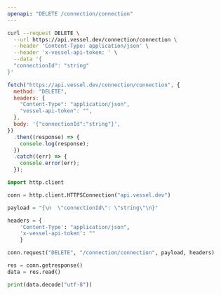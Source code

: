 ```yaml
---
openapi: "DELETE /connection/connection"
---
```


<RequestExample>

```bash Shell / cURL
curl --request DELETE \
  --url https://api.vessel.dev/connection/connection \
  --header 'Content-Type: application/json' \
  --header 'x-vessel-api-token: ' \
  --data '{
  "connectionId": "string"
}'
```

```js JavaScript Fetch
fetch("https://api.vessel.dev/connection/connection", {
  method: "DELETE",
  headers: {
    "Content-Type": "application/json",
    "vessel-api-token": "",
  },
  body: '{"connectionId":"string"}',
})
  .then((response) => {
    console.log(response);
  })
  .catch((err) => {
    console.error(err);
  });
```

```python Python
import http.client

conn = http.client.HTTPSConnection("api.vessel.dev")

payload = "{\n  \"connectionId\": \"string\"\n}"

headers = {
    'Content-Type': "application/json",
    'x-vessel-api-token': ""
    }

conn.request("DELETE", "/connection/connection", payload, headers)

res = conn.getresponse()
data = res.read()

print(data.decode("utf-8"))
```

</RequestExample>
